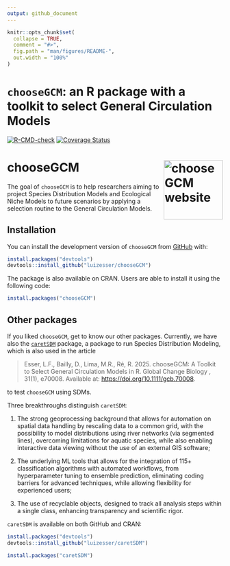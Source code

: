 ```yaml
---
output: github_document
---
```


<!-- README.md is generated from README.Rmd. Please edit that file -->

```r
knitr::opts_chunk$set(
  collapse = TRUE,
  comment = "#>",
  fig.path = "man/figures/README-",
  out.width = "100%"
)
```

# `chooseGCM`: an R package with a toolkit to select General Circulation Models

<!-- badges: start -->

[![R-CMD-check](https://github.com/luizesser/chooseGCM/actions/workflows/R-CMD-check.yaml/badge.svg)](https://github.com/luizesser/chooseGCM/actions/workflows/R-CMD-check.yaml) [![Coverage Status](https://coveralls.io/repos/github/luizesser/chooseGCM/badge.svg?branch=main)](https://coveralls.io/github/luizesser/chooseGCM?branch=main)

<!-- badges: end -->

# chooseGCM <a href="https://luizesser.github.io/chooseGCM/"><img src="man/figures/logo.png" alt="chooseGCM website" align="right" height="138"/></a>

The goal of `chooseGCM` is to help researchers aiming to project Species Distribution Models and Ecological Niche Models to future scenarios by applying a selection routine to the General Circulation Models.

## Installation

You can install the development version of `chooseGCM` from [GitHub](https://github.com/luizesser/chooseGCM) with:

```r
install.packages("devtools")
devtools::install_github("luizesser/chooseGCM")
```

The package is also available on CRAN. Users are able to install it using the following code:

```r
install.packages("chooseGCM")
```

## Other packages

If you liked `chooseGCM`, get to know our other packages. Currently, we have also the [`caretSDM`](https://github.com/luizesser/caretSDM) package, a package to run Species Distribution Modeling, which is also used in the article

> Esser, L.F., Bailly, D., Lima, M.R., Ré, R. 2025. chooseGCM: A Toolkit to Select General Circulation Models in R. Global Change Biology , 31(1), e70008. Available at: <https://doi.org/10.1111/gcb.70008>.

to test `chooseGCM` using SDMs.

Three breakthroughs distinguish `caretSDM`:

1.  The strong geoprocessing background that allows for automation on spatial data handling by rescaling data to a common grid, with the possibility to model distributions using river networks (via segmented lines), overcoming limitations for aquatic species, while also enabling interactive data viewing without the use of an external GIS software;

2.  The underlying ML tools that allows for the integration of 115+ classification algorithms with automated workflows, from hyperparameter tuning to ensemble prediction, eliminating coding barriers for advanced techniques, while allowing flexibility for experienced users;

3.  The use of recyclable objects, designed to track all analysis steps within a single class, enhancing transparency and scientific rigor.

`caretSDM` is available on both GitHub and CRAN:

```r
install.packages("devtools")
devtools::install_github("luizesser/caretSDM")
```

```r
install.packages("caretSDM")
```
